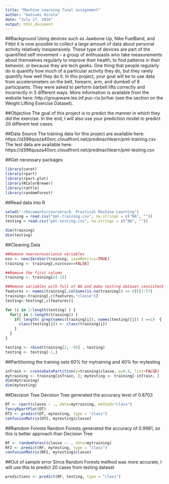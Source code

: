 ```yaml
---
title: "Machine Learning final assignment"
author: "Hatsumi Hirota"
date: "July 17, 2016"
output: html_document
---
```


##Background
Using devices such as Jawbone Up, Nike FuelBand, and Fitbit it is now possible to collect a large amount of data about personal activity relatively inexpensively. These type of devices are part of the quantified self movement – a group of enthusiasts who take measurements about themselves regularly to improve their health, to find patterns in their behavior, or because they are tech geeks. One thing that people regularly do is quantify how much of a particular activity they do, but they rarely quantify how well they do it. In this project, your goal will be to use data from accelerometers on the belt, forearm, arm, and dumbell of 6 participants. They were asked to perform barbell lifts correctly and incorrectly in 5 different ways. More information is available from the website here: http://groupware.les.inf.puc-rio.br/har (see the section on the Weight Lifting Exercise Dataset).

##Objective
The goal of this project is to predict the manner in which they did the exercise. In the end, I will also use your prediction model to predict 20 different test cases.

##Data Source
The training data for this project are available here:
https://d396qusza40orc.cloudfront.net/predmachlearn/pml-training.csv
The test data are available here:
https://d396qusza40orc.cloudfront.net/predmachlearn/pml-testing.csv

##Get necessary packages
```r
library(caret)
library(rpart)
library(rpart.plot)
library(RColorBrewer)
library(rattle)
library(randomForest)
```

##Read data into R
```r
setwd("~/Documents/coursera/8. Practical Machine Learning")
training = read.csv("pml-training.csv", na.strings = c("NA", ""))
testing = read.csv("pml-testing.csv", na.strings = c("NA", ""))

dim(training)
dim(testing)
```

##Cleaning Data
```r
##Remove nearzerovariance variables
nzv <- nearZeroVar(training, saveMetrics=TRUE)
training <- training[,nzv$nzv==FALSE]

##Remove the first column
training <- training[c(-1)]

##Remove variables with full of NA and make testing dataset consistent with training dataset in terms of available columns
features <- names(training[,colSums(is.na(training)) == 0])[1:57]
training<-training[,c(features,"classe")]
testing<-testing[,c(features)]

for (i in 1:length(testing) ) {
  for(j in 1:length(training)) {
    if( length( grep(names(training[i]), names(testing)[j]) ) ==1)  {
      class(testing[j]) <- class(training[i])
    }      
  }      
}

testing <- rbind(training[2, -58] , testing) 
testing <- testing[-1,]
```

##Partitioning the training sets 60% for mytraining and 40% for mytesting
```r
inTrain <- createDataPartition(y=training$classe, p=0.6, list=FALSE)
mytraining <- training[inTrain, ]; mytesting <- training[-inTrain, ]
dim(mytraining)
dim(mytesting)
```

##Decision Tree
Decision Tree generated the accuracy level of 0.8703
```r
DT <- rpart(classe ~ ., data=mytraining, method="class")
fancyRpartPlot(DT)
DT2 <- predict(DT, mytesting, type = "class")
confusionMatrix(DT2, mytesting$classe)
```

##Ramdom Forests
Random Forests generated the accuracy of 0.9981, so this is better approach than Decision Tree
```r
RF <- randomForest(classe ~. , data=mytraining)
RF2 <- predict(RF, mytesting, type = "class")
confusionMatrix(RF2, mytesting$classe)
```


##Out of sample error
Since Random Forests method was more accurate, I will use this to predict 20 cases from testing dataset
```r
predictions <- predict(RF, testing, type = "class")
```

